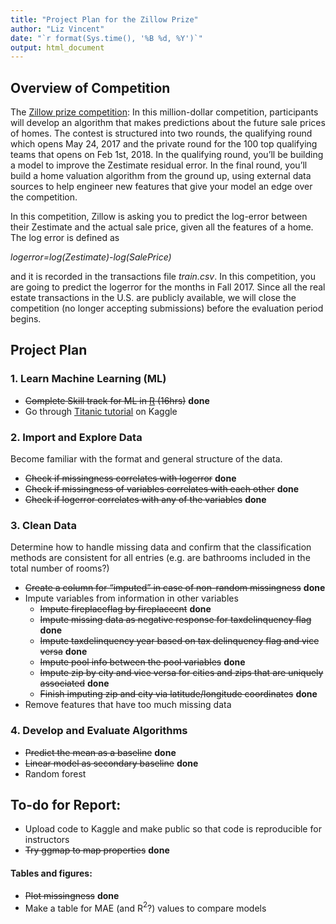 ```yaml
---
title: "Project Plan for the Zillow Prize"
author: "Liz Vincent"
date: "`r format(Sys.time(), '%B %d, %Y')`"
output: html_document 
---
```


## Overview of Competition
The [Zillow prize competition](https://www.kaggle.com/c/zillow-prize-1): In this million-dollar competition, participants will develop an algorithm that makes predictions about the future sale prices of homes. The contest is structured into two rounds, the qualifying round which opens May 24, 2017 and the private round for the 100 top qualifying teams that opens on Feb 1st, 2018. In the qualifying round, you’ll be building a model to improve the Zestimate residual error. In the final round, you’ll build a home valuation algorithm from the ground up, using external data sources to help engineer new features that give your model an edge over the competition.

In this competition, Zillow is asking you to predict the log-error between their Zestimate and the actual sale price, given all the features of a home. The log error is defined as

*logerror=log(Zestimate)-log(SalePrice)*

and it is recorded in the transactions file *train.csv*. In this competition, you are going to predict the logerror for the months in Fall 2017. Since all the real estate transactions in the U.S. are publicly available, we will close the competition (no longer accepting submissions) before the evaluation period begins.

## Project Plan

### 1. Learn Machine Learning (ML)
* ~~Complete Skill track for ML in [R](https://www.datacamp.com/tracks/machine-learning) (16hrs)~~ **done**
* Go through [Titanic tutorial](https://www.kaggle.com/c/titanic) on Kaggle

### 2. Import and Explore Data
Become familiar with the format and general structure of the data.

* ~~Check if missingness correlates with logerror~~ **done**
* ~~Check if missingness of variables correlates with each other~~ **done**
* ~~Check if logerror correlates with any of the variables~~ **done**

### 3. Clean Data
Determine how to handle missing data and confirm that the classification methods are consistent for all entries (e.g. are bathrooms included in the total number of rooms?)

* ~~Create a column for "imputed" in case of non-random missingness~~ **done**
* Impute variables from information in other variables 
    + ~~Impute fireplaceflag by fireplacecnt~~ **done**
    + ~~Impute missing data as negative response for taxdelinquency flag~~ **done**
    + ~~Impute taxdelinquency year based on tax delinquency flag and vice versa~~ **done**
    + ~~Impute pool info between the pool variables~~ **done**
    + ~~Impute zip by city and vice versa for cities and zips that are uniquely associated~~ **done**
    + ~~Finish imputing zip and city via latitude/longitude coordinates~~ **done**
* Remove features that have too much missing data

### 4. Develop and Evaluate Algorithms
* ~~Predict the mean as a baseline~~ **done**
* ~~Linear model as secondary baseline~~ **done**
* Random forest

## To-do for Report:
* Upload code to Kaggle and make public so that code is reproducible for instructors
* ~~Try ggmap to map properties~~ **done**

#### Tables and figures:
* ~~Plot missingness~~ **done**
* Make a table for MAE (and R$^2$?) values to compare models 